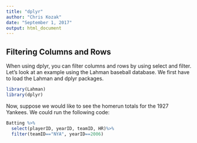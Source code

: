 ```yaml
---
title: "dplyr"
author: "Chris Kozak"
date: "September 1, 2017"
output: html_document
---
```


## Filtering Columns and Rows

When using dplyr, you can filter columns and rows by using select and filter. Let's look at an example using the Lahman baseball database. We first have to load the Lahman and dplyr packages.

```r
library(Lahman)
library(dplyr)
```

Now, suppose we would like to see the homerun totals for the 1927 Yankees. We could run the following code:

```r
Batting %>%
  select(playerID, yearID, teamID, HR)%>%
  filter(teamID=="NYA", yearID==2006)
```

